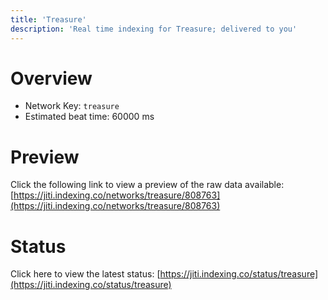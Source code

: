 ```yaml
---
title: 'Treasure'
description: 'Real time indexing for Treasure; delivered to you'
---
```


# Overview
- Network Key: `treasure`
- Estimated beat time: 60000 ms

# Preview
Click the following link to view a preview of the raw data available: [https://jiti.indexing.co/networks/treasure/808763](https://jiti.indexing.co/networks/treasure/808763)

# Status
Click here to view the latest status: [https://jiti.indexing.co/status/treasure](https://jiti.indexing.co/status/treasure)
